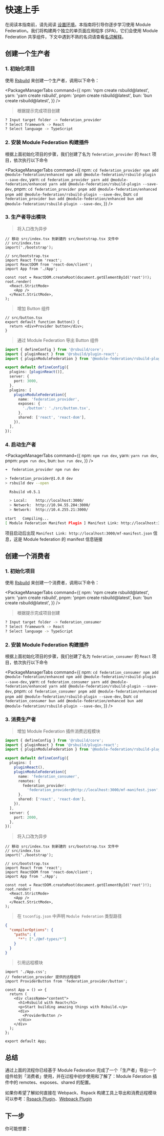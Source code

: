 # 快速上手

在阅读本指南前，请先阅读 [设置环境](./setting-up-env)。本指南将引导你逐步学习使用 Module Federation。我们将构建两个独立的单页面应用程序 (SPA)，它们会使用 Module Federation 共享组件，下文中遇到不熟的名词请查看[名词解释](./glossary)。

## 创建一个生产者

### 1. 初始化项目

使用 [Rsbuild](https://rsbuild.dev/) 来创建一个生产者，调用以下命令：


<PackageManagerTabs
  command={{
    npm: 'npm create rsbuild@latest',
    yarn: 'yarn create rsbuild',
    pnpm: 'pnpm create rsbuild@latest',
    bun: 'bun create rsbuild@latest',
  }}
/>

> 根据提示完成项目创建

```bash
? Input target folder -> federation_provider
? Select framework -> React
? Select language -> TypeScript
```

### 2. 安装 Module Federation 构建插件

根据上面初始化项目的步骤，我们创建了名为 `federation_provider` 的 `React` 项目，依次执行以下命令

<PackageManagerTabs
  command={{
    npm: `
cd federation_provider
npm add @module-federation/enhanced
npm add @module-federation/rsbuild-plugin --save-dev
    `,
    yarn: `
cd federation_provider
yarn add @module-federation/enhanced
yarn add @module-federation/rsbuild-plugin --save-dev
    `,
    pnpm: `
cd federation_provider
pnpm add @module-federation/enhanced
pnpm add @module-federation/rsbuild-plugin --save-dev
    `,
    bun: `
cd federation_provider
bun add @module-federation/enhanced
bun add @module-federation/rsbuild-plugin --save-dev
    `,
  }}
/>

### 3. 生产者导出模块

> 将入口改为异步

```tsx
// 移动 src/index.tsx 到新建的 src/bootstrap.tsx 文件中
// src/index.tsx
import('./bootstrap');

// src/bootstrap.tsx
import React from 'react';
import ReactDOM from 'react-dom/client';
import App from './App';

const root = ReactDOM.createRoot(document.getElementById('root')!);
root.render(
  <React.StrictMode>
    <App />
  </React.StrictMode>,
);
```

> 增加 Button 组件

```tsx
// src/button.tsx
export default function Button() {
  return <div>Provider button</div>;
}
```

> 通过 Module Federation 导出 Button 组件

```typescript title="rsbuild.config.ts"
import { defineConfig } from '@rsbuild/core';
import { pluginReact } from '@rsbuild/plugin-react';
import { pluginModuleFederation } from '@module-federation/rsbuild-plugin';

export default defineConfig({
  plugins: [pluginReact()],
  server: {
    port: 3000,
  },
  plugins: [
    pluginModuleFederation({
      name: 'federation_provider',
      exposes: {
        './button': './src/button.tsx',
      },
      shared: ['react', 'react-dom'],
    }),
  ],
});
```

### 4. 启动生产者

<PackageManagerTabs
  command={{
    npm: `npm run dev`,
    yarn: `yarn run dev`,
    pnpm: `pnpm run dev`,
    bun: `bun run dev`,
  }}
/>

```zsh
➜  federation_provider npm run dev

> federation_provider@1.0.0 dev
> rsbuild dev --open

  Rsbuild v0.5.1

  > Local:    http://localhost:3000/
  > Network:  http://10.94.55.204:3000/
  > Network:  http://10.4.255.21:3000/

start   Compiling...
[ Module Federation Manifest Plugin ] Manifest Link: http://localhost:3000/mf-manifest.json
```

项目启动后出现 `Manifest Link: http://localhost:3000/mf-manifest.json` 信息，这是 Module federation 的 manifest 信息链接

## 创建一个消费者

### 1. 初始化项目

使用 [Rsbuild](https://rsbuild.dev/) 来创建一个消费者，调用以下命令：

<PackageManagerTabs
  command={{
    npm: 'npm create rsbuild@latest',
    yarn: 'yarn create rsbuild',
    pnpm: 'pnpm create rsbuild@latest',
    bun: 'bun create rsbuild@latest',
  }}
/>

> 根据提示完成项目创建

```bash
? Input target folder -> federation_consumer
? Select framework -> React
? Select language -> TypeScript
```

### 2. 安装 Module Federation 构建插件

根据上面初始化项目的步骤，我们创建了名为 `federation_consumer` 的 `React` 项目，依次执行以下命令

<PackageManagerTabs
  command={{
    npm: `
cd federation_consumer
npm add @module-federation/enhanced
npm add @module-federation/rsbuild-plugin --save-dev
    `,
    yarn: `
cd federation_consumer
yarn add @module-federation/enhanced
yarn add @module-federation/rsbuild-plugin --save-dev
    `,
    pnpm: `
cd federation_consumer
pnpm add @module-federation/enhanced
pnpm add @module-federation/rsbuild-plugin --save-dev
    `,
    bun: `
cd federation_consumer
bun add @module-federation/enhanced
bun add @module-federation/rsbuild-plugin --save-dev
    `,
  }}
/>

### 3. 消费生产者

> 增加 Module Federation 插件消费远程模块

```typescript title="rsbuild.config.ts"
import { defineConfig } from '@rsbuild/core';
import { pluginReact } from '@rsbuild/plugin-react';
import { pluginModuleFederation } from '@module-federation/rsbuild-plugin';

export default defineConfig({
  plugins: [
    pluginReact(),
    pluginModuleFederation({
      name: 'federation_consumer',
      remotes: {
        federation_provider:
          'federation_provider@http://localhost:3000/mf-manifest.json',
      },
      shared: ['react', 'react-dom'],
    }),
  ],
  server: {
    port: 2000,
  },
});
```

> 将入口改为异步

```tsx
// 移动 src/index.tsx 到新建的 src/bootstrap.tsx 文件中
// src/index.tsx
import('./bootstrap');

// src/bootstrap.tsx
import React from 'react';
import ReactDOM from 'react-dom/client';
import App from './App';

const root = ReactDOM.createRoot(document.getElementById('root')!);
root.render(
  <React.StrictMode>
    <App />
  </React.StrictMode>,
);
```

> 在 `tsconfig.json` 中声明 `Module Federation` 类型路径

```json
{
  "compilerOptions": {
    "paths": {
      "*": ["./@mf-types/*"]
    }
  }
}
```


> 引用远程模块

```tsx
import './App.css';
// federation_provider 提供的远程组件
import ProviderButton from 'federation_provider/button';

const App = () => {
  return (
    <div className="content">
      <h1>Rsbuild with React</h1>
      <p>Start building amazing things with Rsbuild.</p>
      <div>
        <ProviderButton />
      </div>
    </div>
  );
};

export default App;
```

## 总结

通过上面的流程你已经基于 Module Federation 完成了一个「生产者」导出一个组件给到「消费者」使用，并在过程中初步使用和了解了：Module Fderation 插件中的 remotes、exposes、shared 的配置。

如果你希望了解如何直接在 Webpack、Rspack 构建工具上导出和消费远程模块可以参考：[Rspack Plugin](../basic/rspack)、[Webpack Plugin](../basic/webpack)

## 下一步

你可能想要：


<NextSteps>
  <Step
    href="/guide/start/features"
    title="功能导航"
    description="了解 Module Federation 提供的所有功能"
  />
  <Step
    href="/configure"
    title="查阅配置"
    description="了解如何配置 Module Federation"
  />
  <Step
    href="/guide/start/glossary"
    title="名词解释"
    description="了解 Module Federation 相关的概念"
  />
</NextSteps>
